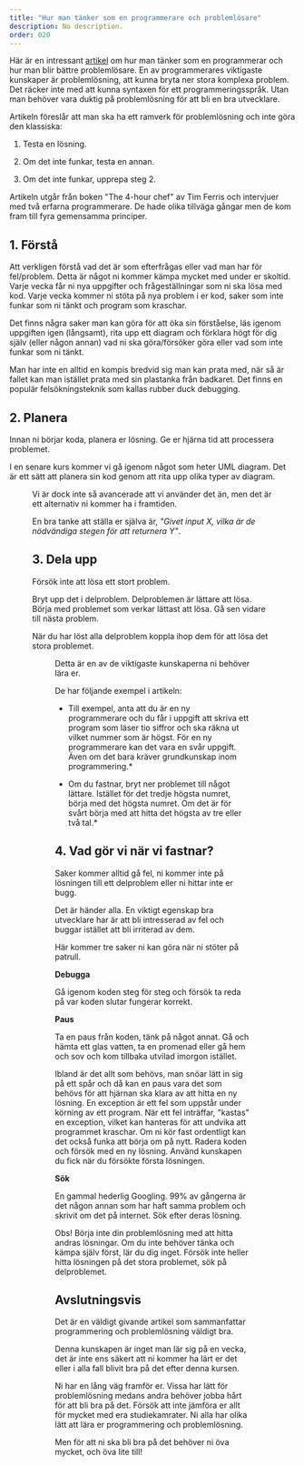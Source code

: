 ```yaml
---
title: "Hur man tänker som en programmerare och problemlösare" 
description: No description.
order: 020
---
```




Här är en intressant [artikel](https://www.freecodecamp.org/news/how-to-think-like-a-programmer-lessons-in-problem-solving-d1d8bf1de7d2/) om hur man tänker som en programmerar och hur man blir bättre problemlösare. En av programmerares viktigaste kunskaper är problemlösning, att kunna bryta ner stora komplexa problem. Det räcker inte med att kunna syntaxen för ett programmeringsspråk. Utan man behöver vara duktig på problemlösning för att bli en bra utvecklare.

Artikeln föreslår att man ska ha ett ramverk för problemlösning och inte göra den klassiska:

1. Testa en lösning.

1. Om det inte funkar, testa en annan.

1. Om det inte funkar, upprepa steg 2.

Artikeln utgår från boken "The 4-hour chef" av Tim Ferris och intervjuer med två erfarna programmerare. De hade olika tillväga gångar men de kom fram till fyra gemensamma principer.



## 1. Förstå

Att verkligen förstå vad det är som efterfrågas eller vad man har för fel/problem. Detta är något ni kommer kämpa mycket med under er skoltid. Varje vecka får ni nya uppgifter och frågeställningar som ni ska lösa med kod. Varje vecka kommer ni stöta på nya problem i er kod, saker som inte funkar som ni tänkt och program som kraschar.

Det finns några saker man kan göra för att öka sin förståelse, läs igenom uppgiften igen (långsamt), rita upp ett diagram och förklara högt för dig själv (eller någon annan) vad ni ska göra/försöker göra eller vad som inte funkar som ni tänkt.

Man har inte en alltid en kompis bredvid sig man kan prata med, när så är fallet kan man istället prata med sin plastanka från badkaret. Det finns en populär felsökningsteknik som kallas rubber duck debugging.

<YouTube
    id="eUBMCd7Tj6Q"
    title="Mikael pratar om rubber duck debugging."
/>



## 2. Planera

Innan ni börjar koda, planera er lösning. Ge er hjärna tid att processera problemet.

I en senare kurs kommer vi gå igenom något som heter UML diagram. Det är ett sätt att planera sin kod genom att rita upp olika typer av diagram.

<Figure
    src="https://upload.wikimedia.org/wikipedia/commons/7/78/Cross-site_scripting_attack_sequence_diagram_-_en.png?w=w3"
    caption="Ett sekvensdiagram."
/>

Vi är dock inte så avancerade att vi använder det än, men det är ett alternativ ni kommer ha i framtiden.



En bra tanke att ställa er själva är, *"Givet input X, vilka är de nödvändiga stegen för att returnera Y"*.

## 3. Dela upp

Försök inte att lösa ett stort problem.

Bryt upp det i delproblem. Delproblemen är lättare att lösa. Börja med problemet som verkar lättast att lösa. Gå sen vidare till nästa problem.

När du har löst alla delproblem koppla ihop dem för att lösa det stora problemet.


<Figure
    src="https://www.educative.io/api/edpresso/shot/5327356208087040/image/6475288173084672?w=w3"
    caption="Divide and conquer. Källa www.educative.io"
/>

Detta är en av de viktigaste kunskaperna ni behöver lära er.

De har följande exempel i artikeln:

- Till exempel, anta att du är en ny programmerare och du får i uppgift att skriva ett program som läser tio siffror och ska räkna ut vilket nummer som är högst. För en ny programmerare kan det vara en svår uppgift. Även om det bara kräver grundkunskap inom programmering.*

- Om du fastnar, bryt ner problemet till något lättare. Istället för det tredje högsta numret, börja med det högsta numret. Om det är för svårt börja med att hitta det högsta av tre eller två tal.*



## 4. Vad gör vi när vi fastnar?

Saker kommer alltid gå fel, ni kommer inte på lösningen till ett delproblem eller ni hittar inte er bugg.

Det är händer alla. En viktigt egenskap bra utvecklare har är att bli intresserad av fel och buggar istället att bli irriterad av dem.

Här kommer tre saker ni kan göra när ni stöter på patrull.

**Debugga**

Gå igenom koden steg för steg och försök ta reda på var koden slutar fungerar korrekt.

**Paus**

Ta en paus från koden, tänk på något annat. Gå och hämta ett glas vatten, ta en promenad eller gå hem och sov och kom tillbaka utvilad imorgon istället.

Ibland är det allt som behövs, man snöar lätt in sig på ett spår och då kan en paus vara det som behövs för att hjärnan ska klara av att hitta en ny lösning.
En exception är ett fel som uppstår under körning av ett program. När ett fel inträffar, "kastas" en exception, vilket kan hanteras för att undvika att programmet kraschar.
Om ni kör fast ordentligt kan det också funka att börja om på nytt. Radera koden och försök med en ny lösning. Använd kunskapen du fick när du försökte första lösningen.

**Sök**

En gammal hederlig Googling. 99% av gångerna är det någon annan som har haft samma problem och skrivit om det på internet. Sök efter deras lösning.

Obs! Börja inte din problemlösning med att hitta andras lösningar. Om du inte behöver tänka och kämpa själv först, lär du dig inget. Försök inte heller hitta lösningen på det stora problemet, sök på delproblemet.



## Avslutningsvis

Det är en väldigt givande artikel som sammanfattar programmering och problemlösning väldigt bra.

Denna kunskapen är inget man lär sig på en vecka, det är inte ens säkert att ni kommer ha lärt er det eller i alla fall blivit bra på det efter denna kursen.

Ni har en lång väg framför er. Vissa har lätt för problemlösning medans andra behöver jobba hårt för att bli bra på det. Försök att inte jämföra er allt för mycket med era studiekamrater. Ni alla har olika lätt att lära er programmering och problemlösning.

Men för att ni ska bli bra på det behöver ni öva mycket, och öva lite till!
